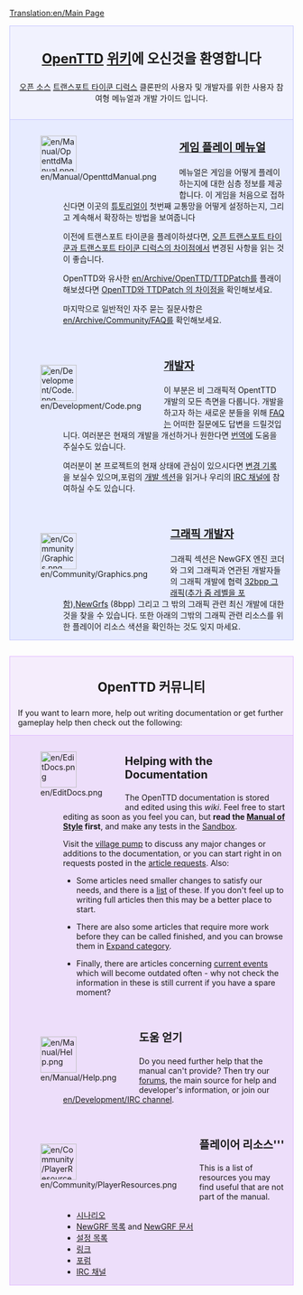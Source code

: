 [[Translation:en/Main Page]]


<div style="background-color: #f1f2fe; border: 1px solid #c7c8fe; margin: 0; padding: 1em 1em 1em 1em; text-align:center">
<div style="font-size:1.7em; font-weight:bold"><span class="plainlinks">[http://www.openttd.org/ OpenTTD]</span> [http://wikipedia.org/wiki/Wiki 위키]에 오신것을 환영합니다</div>
[http://www.opensource.org/ 오픈 소스] [[en/Archive/OpenTTD/Transport Tycoon Deluxe|트랜스포트 타이쿤 디럭스]] 클론판의 사용자 및 개발자를 위한 사용자 참여형 메뉴얼과 개발 가이드 입니다.
</div>
<div style="background-color: #E7EBFF; border: 1px solid #c7c8fe; border-top:none; padding: 1em 1em 0em 1em; margin-bottom:2em">
<div style="float:left">[[File:en/Manual/OpenttdManual.png|64px]]</div>
<div style="margin-left:80px; margin-bottom:4em">
<div style="font-size:1.4em; font-weight:bold">[[en/Manual/Main Page|게임 플레이 메뉴얼]]</div>
메뉴얼은 게임을 어떻게 플레이하는지에 대한 심층 정보를 제공합니다. 이 게임을 처음으로 접하신다면 이곳의 [[en/Manual/Tutorial/Main Page|튜토리얼]]이 첫번째 교통망을 어떻게 설정하는지, 그리고 계속해서 확장하는 방법을 보여줍니다

이전에 트랜스포트 타이쿤을 플레이하셨다면, [[en/Archive/OpenTTD/Changes from TTD|오픈 트랜스포트 타이쿤과 트랜스포트 타이쿤 디럭스의 차이점]]에서 변경된 사항을 읽는 것이 좋습니다.

OpenTTD와 유사한 [[en/Archive/OpenTTD/TTDPatch]]를 플래이 해보셨다면 [[en/Archive/OpenTTD/Comparison of OpenTTD and TTDPatch features|OpenTTD와 TTDPatch 의 차이점]]을 확인해보세요.

마지막으로 일반적인 자주 묻는 질문사항은 [[en/Archive/Community/FAQ]]를 확인해보세요.
</div>

<div style="float:left">[[File:en/Development/Code.png|64px]]</div>
<div style="margin-left:80px; margin-bottom:4em">
<div style="font-size:1.4em; font-weight:bold">[[en/Development/Main Page|개발자]]</div>
이 부분은 비 그래픽적 OpentTTD 개발의 모든 측면을 다룹니다. 개발을 하고자 하는 새로운 분들을 위해 [[en/Development/FAQ development|FAQ]]는 어떠한 질문에도 답변을 드릴것입니다. 여러분은 현재의 개발을 개선하거나 원한다면 [[en/Archive/Community/Internationalization|번역]]에 도움을 주실수도 있습니다.

여러분이 본 프로젝트의 현재 상태에 관심이 있으시다면 [http://hg.openttd.org/openttd/trunk.hg/shortlog 변경 기록] 을 보실수 있으며,포럼의 [http://www.tt-forums.net/viewforum.php?f=33 개발 섹션]을 읽거나 우리의 [[en/Development/IRC channel|IRC 채널]]에 참여하실 수도 있습니다.<br>
<!--
We also compiled a list or [[Todo_list|wanted features]] if you're interested in starting to write patches for OpenTTD itself.-->
</div>

<div style="float:left">[[File:en/Community/Graphics.png|64px]]</div>
<div style="margin-left:80px; margin-bottom:1em; min-height:64px">
<div style="font-size:1.4em; font-weight:bold">[[en/Development/NewGRF/Main Page|그래픽 개발자]]</div>
그래픽 섹션은 NewGFX 엔진 코더와 그외 그래픽과 연관된 개발자들의 그래픽 개발에 협력
[[en/Archive/Old 32bpp/32bit Graphics Development|32bpp 그래픽]]([[en/Community/NewGRF/Playing with 32 bpp graphics|추가 줌 레벨을 포함]]),[[en/Manual/NewGRF|NewGrfs]] (8bpp) 그리고 그 밖의 그래픽 관련 최신 개발에 대한것을 찾을 수 있습니다.
또한 아래의 그밖의 그래픽 관련 리소스를 위한 플레이어 리소스 색션을 확인하는 것도 잊지 마세요.
</div>

</div>

<div style="background-color: #F5EDFC; border: 1px solid #E1BBFF; margin: 0; padding: 1em 1em 0em 1em;">
<div style="font-size:1.6em; font-weight:bold; text-align:center">OpenTTD 커뮤니티</div>
If you want to learn more, help out writing documentation or get further gameplay help then check out the following:
</div>

<div style="background-color: #EDDEFA; border: 1px solid #E1BBFF; border-top:none; padding: 1em 1em 0em 1em;">

<div style="float:left">[[File:en/EditDocs.png|64px]]</div>
<div style="margin-left:80px; margin-bottom:4em">
<div style="font-size:1.4em; font-weight:bold">Helping with the Documentation</div>
The OpenTTD documentation is stored and edited using this <em>wiki</em>. Feel free to start editing as soon as you feel you can, but '''read the [[en/Wiki/Manual of Style|Manual of Style]] first''', and make any tests in the [[en/Sandbox|Sandbox]].  

Visit the [[en/Archive/Community/Village Pump|village pump]] to discuss any major changes or additions to the documentation, or you can start right in on requests posted in the [[en/Requested Articles|article requests]]. Also:

*Some articles need smaller changes to satisfy our needs, and there is a [[:Category:en/To do|list]] of these.  If you don't feel up to writing full articles then this may be a better place to start. 

*There are also some articles that require more work before they can be called finished, and you can browse them in [[:Category:en/Articles to be expanded|Expand category]]. 

*Finally, there are articles concerning [[:Category:en/Current events|current events]] which will become outdated often - why not check the information in these is still current if you have a spare moment?
</div>

<div style="float:left">[[File:en/Manual/Help.png|64px]]</div>
<div style="margin-left:80px; margin-bottom:4em">
<div style="font-size:1.4em; font-weight:bold">도움 얻기</div>
Do you need further help that the manual can't provide? Then try our [http://www.tt-forums.net/viewforum.php?f=55 forums], the main source for help and developer's information, or join our [[en/Development/IRC channel]].
</div>

<div style="float:left">[[File:en/Community/PlayerResources.png|64px]]</div>
<div style="margin-left:80px; margin-bottom:1em">
<div style="font-size:1.4em; font-weight:bold">플레이어 리소스'''</div>
This is a list of resources you may find useful that are not part of the manual.
*[[en/Community/Scenarios/Main Page|시나리오]]
*[[en/Community/NewGRF/Main Page|NewGRF 목록]] and [[en/Manual/NewGRF|NewGRF 문서]]
*[[en/Archive/Manual/Settings/Advanced Settings|설정 목록]]
*[[en/Archive/Lists/Links|링크]]
*[http://www.tt-forums.net/viewforum.php?f=55 포럼]
*[[en/Development/IRC channel|IRC 채널]]
</div>
</div>